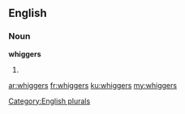 ==English==

===Noun===
'''whiggers'''

# {{plural of|whigger}}

[[Category:English plurals]]

[[ar:whiggers]]
[[fr:whiggers]]
[[ku:whiggers]]
[[my:whiggers]]